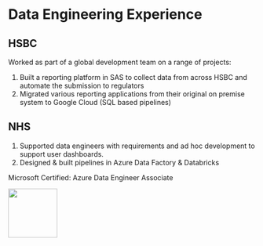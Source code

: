 # Data Engineering Experience

## HSBC

Worked as part of a global development team on a range of projects:

::: {}
1. Built a reporting platform in SAS to collect data from across HSBC and automate the submission to regulators
2. Migrated various reporting applications from their original on premise system to Google Cloud (SQL based pipelines)
:::

## NHS

::: {}
1. Supported data engineers with requirements and ad hoc development to support user dashboards.
2. Designed & built pipelines in Azure Data Factory & Databricks
:::

Microsoft Certified: Azure Data Engineer Associate

![](./img/microsoft-certified-associate-badge.svg){width=100}